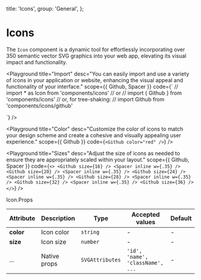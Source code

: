 
  title: 'Icons',
  group: 'General',
};

# Icons

The `Icon` component is a dynamic tool for effortlessly incorporating over 350 semantic vector SVG graphics into your web app, elevating its visual impact and functionality.

<Playground
  title="Import"
  desc="You can easily import and use a variety of icons in your application or website, enhancing the visual appeal and functionality of your interface."
  scope={{ Github, Spacer }}
  code={`
// import * as Icon from 'components/icons'
// or
// import { Github } from 'components/icons'
// or, for tree-shaking:
// import Github from 'components/icons/github'

<Github />
`} />

<Playground
  title="Color"
  desc="Customize the color of icons to match your design scheme and create a cohesive and visually appealing user experience."
  scope={{ Github }}
  code={`
<Github color="red" />
`}
/>

<Playground
  title="Sizes"
  desc="Adjust the size of icons as needed to ensure they are appropriately scaled within your layout."
  scope={{ Github, Spacer }}
  code={`
<>
  <Github size={16} /> <Spacer inline w={.35} />
  <Github size={20} /> <Spacer inline w={.35} />
  <Github size={24} /> <Spacer inline w={.35} />
  <Github size={28} /> <Spacer inline w={.35} />
  <Github size={32} /> <Spacer inline w={.35} />
  <Github size={36} />
</>
`}
/>

<IconsGallery />

<Attributes edit="/pages/components/icons.mdx">
<Attributes.Title>Icon.Props</Attributes.Title>

| Attribute | Description  | Type            | Accepted values                  | Default |
| --------- | ------------ | --------------- | -------------------------------- | ------- |
| **color** | Icon color   | `string`        | -                                | -       |
| **size**  | Icon size    | `number`        | -                                | -       |
| ...       | Native props | `SVGAttributes` | `'id', 'name', 'className', ...` | -       |

</Attributes>
